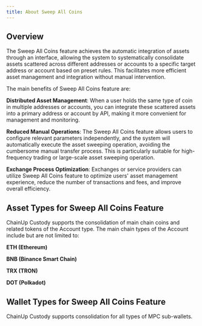 ```yaml
---
title: About Sweep All Coins
---
```


##  Overview

The Sweep All Coins feature achieves the automatic integration of assets through an interface, allowing the system to systematically consolidate assets scattered across different addresses or accounts to a specific target address or account based on preset rules. This facilitates more efficient asset management and integration without manual intervention.

The main benefits of Sweep All Coins feature are:

**Distributed Asset Management**: When a user holds the same type of coin in multiple addresses or accounts, you can integrate these scattered assets into a primary address or account by API, making it more convenient for management and monitoring.

**Reduced Manual Operations**: The Sweep All Coins feature allows users to configure relevant parameters independently, and the system will automatically execute the asset sweeping operation, avoiding the cumbersome manual transfer process. This is particularly suitable for high-frequency trading or large-scale asset sweeping operation.

**Exchange Process Optimization**: Exchanges or service providers can utilize Sweep All Coins feature to optimize users' asset management experience, reduce the number of transactions and fees, and improve overall efficiency.

##  Asset Types for Sweep All Coins Feature

ChainUp Custody supports the consolidation of main chain coins and related tokens of the Account type. The main chain types of the Account include but are not limited to:

**ETH (Ethereum)**

**BNB (Binance Smart Chain)**

**TRX (TRON)**

**DOT (Polkadot)**

##  Wallet Types for Sweep All Coins Feature

ChainUp Custody supports consolidation for all types of MPC sub-wallets.